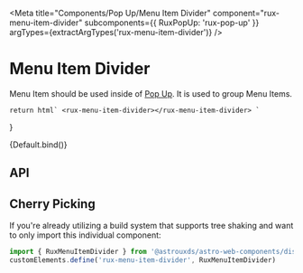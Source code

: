 
<Meta
    title="Components/Pop Up/Menu Item Divider"
    component="rux-menu-item-divider"
    subcomponents={{ RuxPopUp: 'rux-pop-up' }}
    argTypes={extractArgTypes('rux-menu-item-divider')}
/>

# Menu Item Divider

Menu Item should be used inside of [Pop Up](?path=/docs/components-pop-up--default-story). It is used to group Menu Items.

    return html` <rux-menu-item-divider></rux-menu-item-divider> `
}

<Canvas>
    <Story name="Default">{Default.bind()}</Story>
</Canvas>

## API

<ArgsTable of="rux-menu-item-divider" />

## Cherry Picking

If you're already utilizing a build system that supports tree shaking and want to only import this individual component:

```js
import { RuxMenuItemDivider } from '@astrouxds/astro-web-components/dist/components/rux-menu-item-divider'
customElements.define('rux-menu-item-divider', RuxMenuItemDivider)
```
